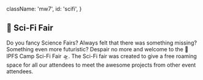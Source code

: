

  className: 'mw7',
  id: 'scifi',
}

## 🧬 Sci-Fi Fair

Do you fancy Science Fairs? Always felt that there was something missing? Something even more futuristic? Despair no more and welcome to the 🧬 IPFS Camp Sci-Fi Fair 🛸. The Sci-Fi fair was created to give a free roaming space for all our attendees to meet the awesome projects from other event attendees.
